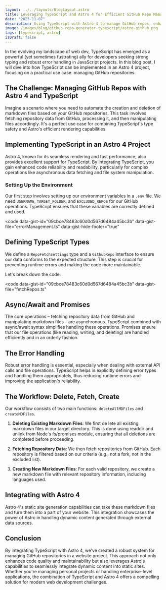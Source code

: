 ```yaml
---
layout: ../../layouts/BlogLayout.astro
title: Leveraging TypeScript and Astro 4 for Efficient GitHub Repo Management
date: "2023-11-07"
description: Using TypeScript with Astro 4 to manage GitHub repos, enhancing web dev with type safety & efficiency
image: /images/blog/github-repo-generator-typescript/astro-github.png
tags: [typescript, astro]
isDraft: false
---
```


In the evolving my landscape of web dev, TypeScript has emerged as a powerful (yet sometimes fustrating) ally for developers seeking strong typing and robust error handling in JavaScript projects. In this blog post, I will dive into how TypeScript can be implemented in an Astro 4 project, focusing on a practical use case: managing GitHub repositories.

## The Challenge: Managing GitHub Repos with Astro 4 and TypeScript

Imagine a scenario where you need to automate the creation and deletion of markdown files based on your GitHub repositories. This task involves fetching repository data from GitHub, processing it, and then manipulating files accordingly. It's a perfect use case for combining TypeScript's type safety and Astro's efficient rendering capabilities.

## Implementing TypeScript in an Astro 4 Project

Astro 4, known for its seamless rendering and fast performance, also provides excellent support for TypeScript. By integrating TypeScript, you gain enhanced code reliability and readability, particularly for complex operations like asynchronous data fetching and file system manipulation.

### Setting Up the Environment

Our first step involves setting up our environment variables in a `.env` file. We need `USERNAME`, `TARGET_FOLDER`, and `EXCLUDED_REPOS` for our GitHub operations. TypeScript ensures that these variables are correctly defined and used.

<code
  data-gist-id="09cbce78483c60d0d567d6484a45bc3b"
  data-gist-file="errorManagement.ts"
  data-gist-hide-footer="true"
></code>

## Defining TypeScript Types

We define a `RepoFetchSettings` type and a `GithubRepo` interface to ensure our data conforms to the expected structure. This step is crucial for preventing runtime errors and making the code more maintainable.

Let's break down the code:

<code
  data-gist-id="09cbce78483c60d0d567d6484a45bc3b"
  data-gist-file="fetchRepos.ts"
></code>

## Async/Await and Promises

The core operations – fetching repository data from GitHub and manipulating markdown files – are asynchronous. TypeScript combined with async/await syntax simplifies handling these operations. Promises ensure that our file operations (like reading, writing, and deleting) are handled efficiently and in an orderly fashion.

## The Error Handling

Robust error handling is essential, especially when dealing with external API calls and file operations. TypeScript helps in explicitly defining error types and handling them appropriately, thus reducing runtime errors and improving the application's reliability.

## The Workflow: Delete, Fetch, Create

Our workflow consists of two main functions: `deleteAllMDFiles` and `createMDFiles`.

1. **Deleting Existing Markdown Files**: We first de lete all existing markdown files in our target directory. This is done using readdir and unlink from Node's fs/promises module, ensuring that all deletions are completed before proceeding.

2. **Fetching Repository Data**: We then fetch repositories from GitHub. Each repository is filtered based on our criteria (e.g., not a fork, not in the excluded list).

3. **Creating New Markdown Files**: For each valid repository, we create a new markdown file with relevant repository information, including languages used.

## Integrating with Astro 4

Astro 4's static site generation capabilities can take these markdown files and turn them into a part of your website. This integration showcases the power of Astro in handling dynamic content generated through external data sources.

## Conclusion

By integrating TypeScript with Astro 4, we've created a robust system for managing GitHub repositories in a website project. This approach not only enhances code quality and maintainability but also leverages Astro's capabilities to seamlessly integrate dynamic content into static sites. Whether you're managing personal projects or handling enterprise-level applications, the combination of TypeScript and Astro 4 offers a compelling solution for modern web development challenges.
